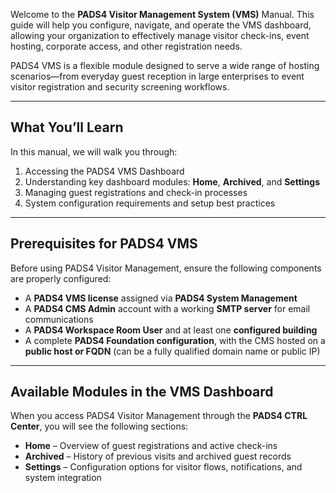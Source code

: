 Welcome to the **PADS4 Visitor Management System (VMS)** Manual. This guide will help you configure, navigate, and operate the VMS dashboard, allowing your organization to effectively manage visitor check-ins, event hosting, corporate access, and other registration needs.

PADS4 VMS is a flexible module designed to serve a wide range of hosting scenarios—from everyday guest reception in large enterprises to event visitor registration and security screening workflows.

---

## What You’ll Learn

In this manual, we will walk you through:

1. Accessing the PADS4 VMS Dashboard  
2. Understanding key dashboard modules: **Home**, **Archived**, and **Settings**  
3. Managing guest registrations and check-in processes  
4. System configuration requirements and setup best practices  

---

## Prerequisites for PADS4 VMS

Before using PADS4 Visitor Management, ensure the following components are properly configured:

- A **PADS4 VMS license** assigned via **PADS4 System Management**
- A **PADS4 CMS Admin** account with a working **SMTP server** for email communications
- A **PADS4 Workspace Room User** and at least one **configured building**
- A complete **PADS4 Foundation configuration**, with the CMS hosted on a **public host or FQDN** (can be a fully qualified domain name or public IP)

---

## Available Modules in the VMS Dashboard

When you access PADS4 Visitor Management through the **PADS4 CTRL Center**, you will see the following sections:

- **Home** – Overview of guest registrations and active check-ins  
- **Archived** – History of previous visits and archived guest records  
- **Settings** – Configuration options for visitor flows, notifications, and system integration

